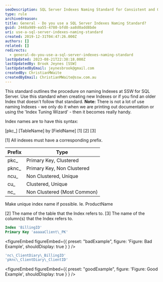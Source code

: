 ```yaml
---
seoDescription: SQL Server Indexes Naming Standard for Consistent and Organized Indexing Primary keywords - SQL Server, Indexes, Naming Standard
type: rule
archivedreason:
title: General - Do you use a SQL Server Indexes Naming Standard?
guid: 2448a989-ea55-4780-bfd8-aa8d0add8bde
uri: use-a-sql-server-indexes-naming-standard
created: 2019-12-31T04:47:26.000Z
authors: []
related: []
redirects:
  - general-do-you-use-a-sql-server-indexes-naming-standard
lastUpdated: 2023-08-21T22:38:18.000Z
lastUpdatedBy: Brook Jeynes [SSW]
lastUpdatedByEmail: jeynesbrook@gmail.com
createdBy: ChristianMWaite
createdByEmail: ChristianMWaite@ssw.com.au
---
```


This standard outlines the procedure on naming Indexes at SSW for SQL Server. Use this standard when creating new Indexes or if you find an older Index that doesn't follow that standard.
**Note:** There is not a lot of use naming Indexes - we only do it when we are printing out documentation or using the 'Index Tuning Wizard' - then it becomes really handy.

Index names are to have this syntax:

[pkc\_] [TableName] by [FieldName]
[1] [2] [3]

[1] All indexes must have a corresponding prefix.

| **Prefix** | **Type**                    |
| ---------- | --------------------------- |
| pkc\_      | Primary Key, Clustered      |
| pknc\_     | Primary Key, Non Clustered  |
| ncu\_      | Non Clustered, Unique       |
| cu\_       | Clustered, Unique           |
| nc\_       | Non Clustered (Most Common) |

Make unique index name if possible. Ie. ProductName

[2] The name of the table that the Index refers to.
[3] The name of the column(s) that the Index refers to.

```sql
Index 'BillingID'
Primary Key 'aaaaaClient\_PK'
```

<figureEmbed figureEmbed={{
  preset: "badExample",
  figure: 'Figure: Bad Example',
  shouldDisplay: true
} } />


```sql
'nc\_ClientDiary\_BillingID'
'pknc\_ClientDiary\_ClientID'
```

<figureEmbed figureEmbed={{
  preset: "goodExample",
  figure: 'Figure: Good Example',
  shouldDisplay: true
} } />
